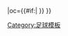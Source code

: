 {{fb team |t=-{zh-hans:罗瑟勒姆;zh-hk:洛達咸}-|tan=罗瑟勒姆足球俱乐部 |tc=ENG |abb={{#if:{{{abb|}}}|ROT{{0}}}} |oc={{#if:{{{oc|}}}|{{{oc}}} }} }}<!--
--><noinclude>[[Category:足球模板]]</noinclude>